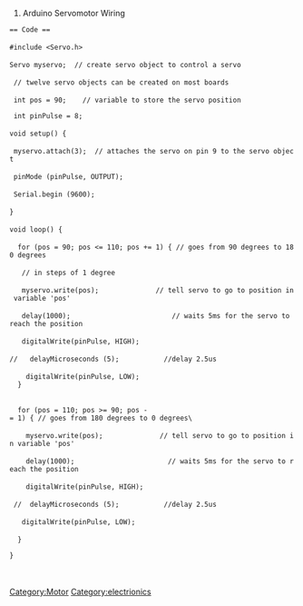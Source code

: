 # Arduino Servomotor Wiring





 == Code ==
 
 #include <Servo.h>
 
 Servo myservo;  // create servo object to control a servo
 
  // twelve servo objects can be created on most boards
 
  int pos = 90;    // variable to store the servo position
  
  int pinPulse = 8;
 
 void setup() {
 
  myservo.attach(3);  // attaches the servo on pin 9 to the servo object
 
  pinMode (pinPulse, OUTPUT);
 
  Serial.begin (9600); 
 
 }
 
 void loop() {
 
   for (pos = 90; pos <= 110; pos += 1) { // goes from 90 degrees to 180 degrees
 
    // in steps of 1 degree
 
    myservo.write(pos);              // tell servo to go to position in variable 'pos'
 
    delay(1000);                         // waits 5ms for the servo to reach the position
 
    digitalWrite(pinPulse, HIGH);
 
 //   delayMicroseconds (5);           //delay 2.5us
 
     digitalWrite(pinPulse, LOW);
   }
 
   
   for (pos = 110; pos >= 90; pos -= 1) { // goes from 180 degrees to 0 degrees\
 
     myservo.write(pos);              // tell servo to go to position in variable 'pos'
 
     delay(1000);                       // waits 5ms for the servo to reach the position
 
     digitalWrite(pinPulse, HIGH);
 
  //  delayMicroseconds (5);           //delay 2.5us  
 
    digitalWrite(pinPulse, LOW);
 
   }
   
 }
 
 [[Category:Motor ]]
 [[Category:electrionics ]]